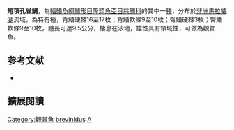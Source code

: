 {{Speciesbox
| name = 短項孔雀鯛
| status = LC
| status_system = IUCN3.1
| image = 
| image_width = 250px
| genus = Aulonocara
| species = brevinidus
| authority = [[Konings|Konings]], 1995
| synonyms = 
}}

'''短項孔雀鯛'''，為[[輻鰭魚綱|輻鰭魚綱]][[鱸形目|鱸形目]][[隆頭魚亞目|隆頭魚亞目]][[慈鯛科|慈鯛科]]的其中一[[種|種]]，分布於[[非洲|非洲]][[馬拉威湖|馬拉威湖]]流域，為特有種，背鰭硬棘16至17枚；背鰭軟條9至10枚；臀鰭硬棘3枚；臀鰭軟條9至10枚，體長可達9.5公分，棲息在沙地，雄性具有領域性，可做為觀賞魚。

== 参考文献 ==
*{{FishBase_species|genus=Aulonocara|species=brevinidus|year=2011|month=12}}

== 擴展閱讀 ==
{{refbegin}}
{{wikispecies-inline|Aulonocara brevinidus|短項孔雀鯛}}
{{refend}}
{{Taxonbar|from=Q3232376}}

[[Category:觀賞魚|Category:觀賞魚]]
[[Category:孔雀鯛屬|brevinidus]]
[[Category:1995年描述的魚類|A]]

{{鱸形目小作品}}